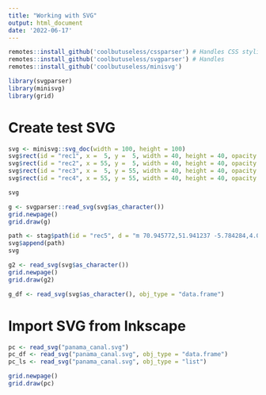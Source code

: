 ```yaml
---
title: "Working with SVG"
output: html_document
date: '2022-06-17'
---
```


```r
remotes::install_github('coolbutuseless/cssparser') # Handles CSS styling
remotes::install_github('coolbutuseless/svgparser') # Handles 
remotes::install_github('coolbutuseless/minisvg')
```

```r
library(svgparser)
library(minisvg)
library(grid)
```

# Create test SVG

```r
svg <- minisvg::svg_doc(width = 100, height = 100)
svg$rect(id = "rec1", x =  5, y =  5, width = 40, height = 40, opacity = 0.8)
svg$rect(id = "rec2", x = 55, y =  5, width = 40, height = 40, opacity = 0.8, rx = "10%")
svg$rect(id = "rec3", x =  5, y = 55, width = 40, height = 40, opacity = 0.8, rx = "20%")
svg$rect(id = "rec4", x = 55, y = 55, width = 40, height = 40, opacity = 0.8, rx = "20%")
```

```r
svg
```

```r
g <- svgparser::read_svg(svg$as_character())
grid.newpage()
grid.draw(g)
```

```r
path <- stag$path(id = "rec5", d = "m 70.945772,51.941237 -5.784284,4.02834 17.559434,11.878441 5.784283,-14.977164 -6.662255,-8.52149 -13.892612,-0.05165 z")
svg$append(path)
svg
```

```r
g2 <- read_svg(svg$as_character())
grid.newpage()
grid.draw(g2)
```


```r
g_df <- read_svg(svg$as_character(), obj_type = "data.frame")
```


# Import SVG from Inkscape

```r
pc <- read_svg("panama_canal.svg")
pc_df <- read_svg("panama_canal.svg", obj_type = "data.frame")
pc_ls <- read_svg("panama_canal.svg", obj_type = "list")
```

```r
grid.newpage()
grid.draw(pc)
```

```r

```

